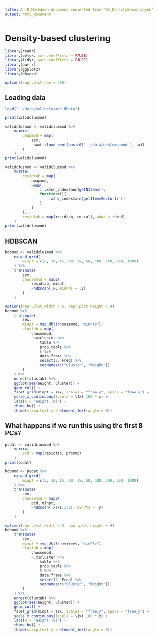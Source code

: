 ```yaml
---
title: An R Markdown document converted from "05_DensityBased.ipynb"
output: html_document
---
```


# Density-based clustering

```r
library(readr)
library(dplyr, warn.conflicts = FALSE)
library(tidyr, warn.conflicts = FALSE)
library(purrr)
library(ggplot2)
library(dbscan)
```

```r
options(repr.plot.res = 300)
```

## Loading data

```r
load("../data/validclusmod.RData")
```

```r
print(validclusmod)
```

```r
validclusmod <- validclusmod %>%
    mutate(
        umapmod = map(
            sex,
            ~uwot::load_uwot(paste0("../data/ukb/umapmod_", .x))
        )
    )
print(validclusmod)
```

```r
validclusmod <- validclusmod %>%
    mutate(
        residtab = map(
            umapmod,
            ~map(
                1:.x$nn_index$ann$getNItems(),
                function(i){
                    .x$nn_index$ann$getItemsVector(i-1)
                }
            )
        ),
        residtab = map(residtab, do.call, what = rbind)
    )
print(validclusmod)
```

## HDBSCAN

```r
hdbmod <- validclusmod %>%
    expand_grid(
        minpt = c(5, 10, 15, 20, 25, 50, 100, 250, 500, 1000)
    ) %>%
    transmute(
        sex,
        choosemod = map2(
            residtab, minpt,
            ~hdbscan(.x, minPts = .y)
        )
    )
```

```r
options(repr.plot.width = 6, repr.plot.height = 4)
hdbmod %>%
    transmute(
        sex,
        minpt = map_dbl(choosemod, "minPts"),
        clustab = map(
            choosemod,
            ~.x$cluster %>%
                table %>%
                prop.table %>%
                t %>%
                data.frame %>%
                select(2, Freq) %>%
                setNames(c("Cluster", "Weight"))
        )
    ) %>%
    unnest(clustab) %>%
    ggplot(aes(Weight, Cluster)) +
    geom_col() +
    facet_grid(minpt ~ sex, scales = "free_y", space = "free_y") +
    scale_x_continuous(labels = \(x) 100 * x) +
    labs(x = "Weight (%)") +
    theme_bw() +
    theme(strip.text.y = element_text(angle = 0))
```

## What happens if we run this using the first 8 PCs?

```r
pcdat <- validclusmod %>%
    mutate(
        pcd = map(residtab, prcomp)
    )
print(pcdat)
```

```r
hdbmod <- pcdat %>%
    expand_grid(
        minpt = c(5, 10, 15, 20, 25, 50, 100, 250, 500, 1000)
    ) %>%
    transmute(
        sex,
        choosemod = map2(
            pcd, minpt,
            ~hdbscan(.x$x[,1:8], minPts = .y)
        )
    )
```

```r
options(repr.plot.width = 6, repr.plot.height = 4)
hdbmod %>%
    transmute(
        sex,
        minpt = map_dbl(choosemod, "minPts"),
        clustab = map(
            choosemod,
            ~.x$cluster %>%
                table %>%
                prop.table %>%
                t %>%
                data.frame %>%
                select(2, Freq) %>%
                setNames(c("Cluster", "Weight"))
        )
    ) %>%
    unnest(clustab) %>%
    ggplot(aes(Weight, Cluster)) +
    geom_col() +
    facet_grid(minpt ~ sex, scales = "free_y", space = "free_y") +
    scale_x_continuous(labels = \(x) 100 * x) +
    labs(x = "Weight (%)") +
    theme_bw() +
    theme(strip.text.y = element_text(angle = 0))
```

